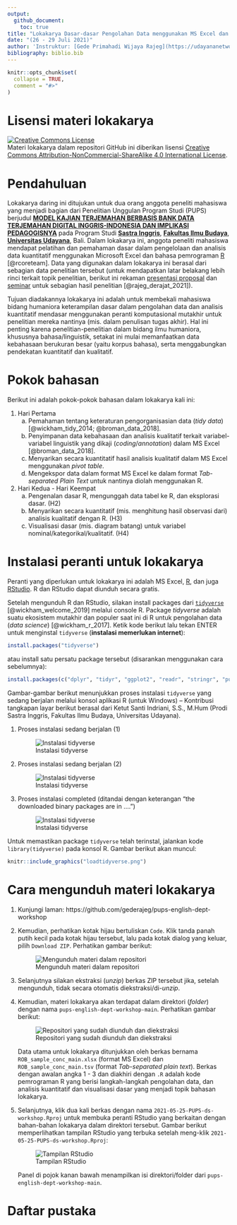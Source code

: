 ```yaml
---
output: 
  github_document:
    toc: true
title: "Lokakarya Dasar-dasar Pengolahan Data menggunakan MS Excel dan R - Penelitian Unggulan Program Studi (PUPS)"
date: "(26 - 29 Juli 2021)"
author: 'Instruktur: [Gede Primahadi Wijaya Rajeg](https://udayananetworking.unud.ac.id/lecturer/880-gede-primahadi-wijaya-rajeg) <a itemprop="sameAs" content="https://orcid.org/0000-0002-2047-8621" href="https://orcid.org/0000-0002-2047-8621" target="orcid.widget" rel="noopener noreferrer" style="vertical-align:top;"><img src="https://orcid.org/sites/default/files/images/orcid_16x16.png" style="width:1em;margin-right:.5em;" alt="ORCID iD icon"></a>'
bibliography: biblio.bib
---
```


<!-- README.md is generated from README.Rmd. Please edit that file -->

```r
knitr::opts_chunk$set(
  collapse = TRUE,
  comment = "#>"
)
```


# Lisensi materi lokakarya {-}

<a rel="license" href="http://creativecommons.org/licenses/by-nc-sa/4.0/"><img alt="Creative Commons License" style="border-width:0" src="https://i.creativecommons.org/l/by-nc-sa/4.0/88x31.png" /></a><br />Materi lokakarya dalam repositori GitHub ini diberikan lisensi <a rel="license" href="http://creativecommons.org/licenses/by-nc-sa/4.0/">Creative Commons Attribution-NonCommercial-ShareAlike 4.0 International License</a>.

<!-- badges: start -->
<!-- badges: end -->

# Pendahuluan {#pengantar}

Lokakarya daring ini ditujukan untuk dua orang anggota peneliti mahasiswa yang menjadi bagian dari Penelitian Unggulan Program Studi (PUPS) berjudul [__MODEL KAJIAN TERJEMAHAN BERBASIS BANK DATA TERJEMAHAN DIGITAL INGGRIS-INDONESIA DAN IMPLIKASI PEDAGOGISNYA__](https://udayananetworking.unud.ac.id/lecturer/research/880-gede-primahadi-wijaya-rajeg/a-model-for-translation-study-based-on-english-indonesian-translation-database-and-its-pedagogical-implication-1179) pada Program Studi [__Sastra Inggris__](https://sasing.unud.ac.id), [__Fakultas Ilmu Budaya__](https://fib.unud.ac.id), [__Universitas Udayana__](https://www.unud.ac.id), Bali. Dalam lokakarya ini, anggota peneliti mahasiswa mendapat pelatihan dan pemahaman dasar dalam pengelolaan dan analisis data kuantitatif menggunakan Microsoft Excel dan bahasa pemrograman [R](https://www.r-project.org) [@rcoreteam]. Data yang digunakan dalam lokakarya ini berasal dari sebagian data penelitian tersebut (untuk mendapatkan latar belakang lebih rinci terkait topik penelitian, berikut ini rekaman [presentasi proposal](https://youtu.be/2myhItVlhao) dan [seminar](https://youtu.be/xQ3YKag8yPw) untuk sebagian hasil penelitian [@rajeg_derajat_2021]).

Tujuan diadakannya lokakarya ini adalah untuk membekali mahasiswa bidang humaniora keterampilan dasar dalam pengolahan data dan analisis kuantitatif mendasar menggunakan peranti komputasional mutakhir untuk penelitian mereka nantinya (mis. dalam penulisan tugas akhir). Hal ini penting karena penelitian-penelitian dalam bidang ilmu humaniora, khususnya bahasa/linguistik, setakat ini mulai memanfaatkan data kebahasaan berukuran besar (yaitu korpus bahasa), serta menggabungkan pendekatan kuantitatif dan kualitatif.

# Pokok bahasan {#isi-workshop}

Berikut ini adalah pokok-pokok bahasan dalam lokakarya kali ini:

1) Hari Pertama
    a) Pemahaman tentang keteraturan pengorganisasian data (*tidy data*) [@wickham_tidy_2014; @broman_data_2018].
    a) Penyimpanan data kebahasaan dan analisis kualitatif terkait variabel-variabel linguistik yang dikaji (*coding*/*annotation*) dalam MS Excel [@broman_data_2018].
    a) Menyarikan secara kuantitatif hasil analisis kualitatif dalam MS Excel menggunakan *pivot table*.
    a) Mengekspor data dalam format MS Excel ke dalam format *Tab-separated Plain Text* untuk nantinya diolah menggunakan R.
1) Hari Kedua - Hari Keempat
    a) Pengenalan dasar R, mengunggah data tabel ke R, dan eksplorasi dasar. (H2)
    a) Menyarikan secara kuantitatif (mis. menghitung hasil observasi dari) analisis kualitatif dengan R. (H3)
    a) Visualisasi dasar (mis. diagram batang) untuk variabel nominal/kategorikal/kualitatif. (H4)

# Instalasi peranti untuk lokakarya {#instalasi}

Peranti yang diperlukan untuk lokakarya ini adalah MS Excel, [R](https://cran.r-project.org), dan juga [RStudio](https://www.rstudio.com/products/rstudio/download/). R dan RStudio dapat diunduh secara gratis.

Setelah mengunduh R dan RStudio, silakan install packages dari [`tidyverse`](https://www.tidyverse.org) [@wickham_welcome_2019] melalui console R. Package *tidyverse* adalah suatu ekosistem mutakhir dan populer saat ini di R untuk pengolahan data (*data science*) [@wickham_r_2017]. Ketik kode berikut lalu tekan ENTER untuk menginstal `tidyverse` (**instalasi memerlukan internet**):

```r
install.packages("tidyverse")
```

atau install satu persatu package tersebut (disarankan menggunakan cara sebelumnya):

```r
install.packages(c("dplyr", "tidyr", "ggplot2", "readr", "stringr", "purrr", "tibble", "forcats"))
```

Gambar-gambar berikut menunjukkan proses instalasi `tidyverse` yang sedang berjalan melalui konsol aplikasi R (untuk Windows) -- Kontribusi tangkapan layar berikut berasal dari Ketut Santi Indriani, S.S., M.Hum (Prodi Sastra Inggris, Fakultas Ilmu Budaya, Universitas Udayana).

1. Proses instalasi sedang berjalan (1)

    ![Instalasi tidyverse](PROSES-1-santi-indriani.jpeg)
    
2. Proses instalasi sedang berjalan (2)

    ![Instalasi tidyverse](PROSES-2-santi-indriani.jpeg)
    
3. Proses instalasi completed (ditandai dengan keterangan "the downloaded binary packages are in ....")

    ![Instalasi tidyverse](PROSES-3-santi-indriani.jpeg)

Untuk memastikan package `tidyverse` telah terinstal, jalankan kode `library(tidyverse)` pada konsol R. Gambar berikut akan muncul:

```r
knitr::include_graphics("loadtidyverse.png")
```

# Cara mengunduh materi lokakarya {#unduh-materi}

1. Kunjungi laman: https://github.com/gederajeg/pups-english-dept-workshop

2. Kemudian, perhatikan kotak hijau bertuliskan `Code`. Klik tanda panah putih kecil pada kotak hijau tersebut, lalu pada kotak dialog yang keluar, pilih `Download ZIP`. Perhatikan gambar berikut:

    ![Mengunduh materi dalam repositori](pups-download-repo.png)

3. Selanjutnya silakan ekstraksi (*unzip*) berkas ZIP tersebut jika, setelah mengunduh, tidak secara otomatis diekstraksi/di-*unzip*.

4. Kemudian, materi lokakarya akan terdapat dalam direktori (*folder*) dengan nama `pups-english-dept-workshop-main`. Perhatikan gambar berikut:

    ![Repositori yang sudah diunduh dan diekstraksi](pups-downloaded-repo.png)

    Data utama untuk lokakarya ditunjukkan oleh berkas bernama `ROB_sample_conc_main.xlsx` (format MS Excel) dan `ROB_sample_conc_main.tsv` (format *Tab-separated plain text*). Berkas dengan awalan angka 1 - 3 dan diakhiri dengan `.R` adalah kode pemrograman R yang berisi langkah-langkah pengolahan data, dan analisis kuantitatif dan visualisasi dasar yang menjadi topik bahasan lokakarya.

5. Selanjutnya, klik dua kali berkas dengan nama `2021-05-25-PUPS-ds-workshop.Rproj` untuk membuka peranti RStudio yang berkaitan dengan bahan-bahan lokakarya dalam direktori tersebut. Gambar berikut memperlihatkan tampilan RStudio yang terbuka setelah meng-klik `2021-05-25-PUPS-ds-workshop.Rproj`:

    ![Tampilan RStudio](rstudio-session-first-open.png)
    
    Panel di pojok kanan bawah menampilkan isi direktori/folder dari `pups-english-dept-workshop-main`.
    

# Daftar pustaka {-}
